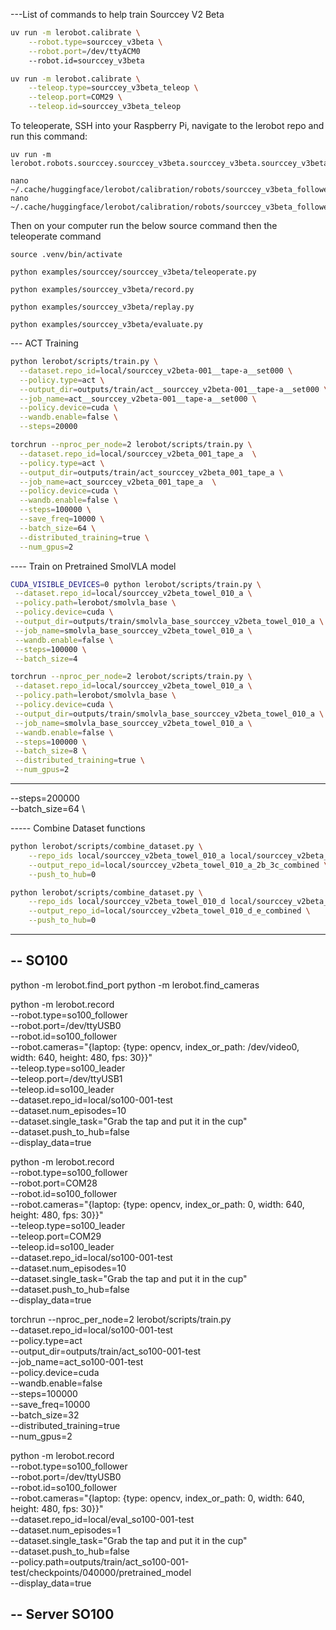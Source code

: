 ---List of commands to help train Sourccey V2 Beta

```bash
uv run -m lerobot.calibrate \
    --robot.type=sourccey_v3beta \
    --robot.port=/dev/ttyACM0
    --robot.id=sourccey_v3beta
```

```bash
uv run -m lerobot.calibrate \
    --teleop.type=sourccey_v3beta_teleop \
    --teleop.port=COM29 \
    --teleop.id=sourccey_v3beta_teleop
```

To teleoperate, SSH into your Raspberry Pi, navigate to the lerobot repo and run this command:

```
uv run -m lerobot.robots.sourccey.sourccey_v3beta.sourccey_v3beta.sourccey_v3beta_host
```

```
nano ~/.cache/huggingface/lerobot/calibration/robots/sourccey_v3beta_follower/sourccey_v3beta_left.json
nano ~/.cache/huggingface/lerobot/calibration/robots/sourccey_v3beta_follower/sourccey_v3beta_right.json
```

Then on your computer run the below source command then the teleoperate command

```
source .venv/bin/activate
```

```
python examples/sourccey/sourccey_v3beta/teleoperate.py
```

```
python examples/sourccey_v3beta/record.py
```

```
python examples/sourccey_v3beta/replay.py
```

```
python examples/sourccey_v3beta/evaluate.py
```

--- ACT Training

```bash
python lerobot/scripts/train.py \
  --dataset.repo_id=local/sourccey_v2beta-001__tape-a__set000 \
  --policy.type=act \
  --output_dir=outputs/train/act__sourccey_v2beta-001__tape-a__set000 \
  --job_name=act__sourccey_v2beta-001__tape-a__set000 \
  --policy.device=cuda \
  --wandb.enable=false \
  --steps=20000
```





```bash
torchrun --nproc_per_node=2 lerobot/scripts/train.py \
  --dataset.repo_id=local/sourccey_v2beta_001_tape_a  \
  --policy.type=act \
  --output_dir=outputs/train/act_sourccey_v2beta_001_tape_a \
  --job_name=act_sourccey_v2beta_001_tape_a  \
  --policy.device=cuda \
  --wandb.enable=false \
  --steps=100000 \
  --save_freq=10000 \
  --batch_size=64 \
  --distributed_training=true \
  --num_gpus=2
```

---- Train on Pretrained SmolVLA model

```bash
CUDA_VISIBLE_DEVICES=0 python lerobot/scripts/train.py \
 --dataset.repo_id=local/sourccey_v2beta_towel_010_a \
 --policy.path=lerobot/smolvla_base \
 --policy.device=cuda \
 --output_dir=outputs/train/smolvla_base_sourccey_v2beta_towel_010_a \
 --job_name=smolvla_base_sourccey_v2beta_towel_010_a \
 --wandb.enable=false \
 --steps=100000 \
 --batch_size=4
```

```bash
torchrun --nproc_per_node=2 lerobot/scripts/train.py \
 --dataset.repo_id=local/sourccey_v2beta_towel_010_a \
 --policy.path=lerobot/smolvla_base \
 --policy.device=cuda \
 --output_dir=outputs/train/smolvla_base_sourccey_v2beta_towel_010_a \
 --job_name=smolvla_base_sourccey_v2beta_towel_010_a \
 --wandb.enable=false \
 --steps=100000 \
 --batch_size=8 \
 --distributed_training=true \
 --num_gpus=2
```

---

--steps=200000 \
 --batch_size=64 \

----- Combine Dataset functions

```bash
python lerobot/scripts/combine_dataset.py \
    --repo_ids local/sourccey_v2beta_towel_010_a local/sourccey_v2beta_towel_010_b local/sourccey_v2beta_towel_010_2b local/sourccey_v2beta_towel_010_c local/sourccey_v2beta_towel_010_2c local/sourccey_v2beta_towel_010_3c \
    --output_repo_id=local/sourccey_v2beta_towel_010_a_2b_3c_combined \
    --push_to_hub=0
```

```bash
python lerobot/scripts/combine_dataset.py \
    --repo_ids local/sourccey_v2beta_towel_010_d local/sourccey_v2beta_towel_010_e \
    --output_repo_id=local/sourccey_v2beta_towel_010_d_e_combined \
    --push_to_hub=0
```

---

## -- SO100

python -m lerobot.find_port
python -m lerobot.find_cameras

python -m lerobot.record \
 --robot.type=so100_follower \
 --robot.port=/dev/ttyUSB0 \
 --robot.id=so100_follower \
 --robot.cameras="{laptop: {type: opencv, index_or_path: /dev/video0, width: 640, height: 480, fps: 30}}" \
 --teleop.type=so100_leader \
 --teleop.port=/dev/ttyUSB1 \
 --teleop.id=so100_leader \
 --dataset.repo_id=local/so100-001-test \
 --dataset.num_episodes=10 \
 --dataset.single_task="Grab the tap and put it in the cup" \
 --dataset.push_to_hub=false \
 --display_data=true

python -m lerobot.record \
 --robot.type=so100_follower \
 --robot.port=COM28 \
 --robot.id=so100_follower \
 --robot.cameras="{laptop: {type: opencv, index_or_path: 0, width: 640, height: 480, fps: 30}}" \
 --teleop.type=so100_leader \
 --teleop.port=COM29 \
 --teleop.id=so100_leader \
 --dataset.repo_id=local/so100-001-test \
 --dataset.num_episodes=10 \
 --dataset.single_task="Grab the tap and put it in the cup" \
 --dataset.push_to_hub=false \
 --display_data=true

torchrun --nproc_per_node=2 lerobot/scripts/train.py \
 --dataset.repo_id=local/so100-001-test \
 --policy.type=act \
 --output_dir=outputs/train/act_so100-001-test \
 --job_name=act_so100-001-test \
 --policy.device=cuda \
 --wandb.enable=false \
 --steps=100000 \
 --save_freq=10000 \
 --batch_size=32 \
 --distributed_training=true \
 --num_gpus=2

python -m lerobot.record \
 --robot.type=so100_follower \
 --robot.port=/dev/ttyUSB0 \
 --robot.id=so100_follower \
 --robot.cameras="{laptop: {type: opencv, index_or_path: 0, width: 640, height: 480, fps: 30}}" \
 --dataset.repo_id=local/eval_so100-001-test \
 --dataset.num_episodes=1 \
 --dataset.single_task="Grab the tap and put it in the cup" \
 --dataset.push_to_hub=false \
 --policy.path=outputs/train/act_so100-001-test/checkpoints/040000/pretrained_model \
 --display_data=true

## -- Server SO100

```

```
